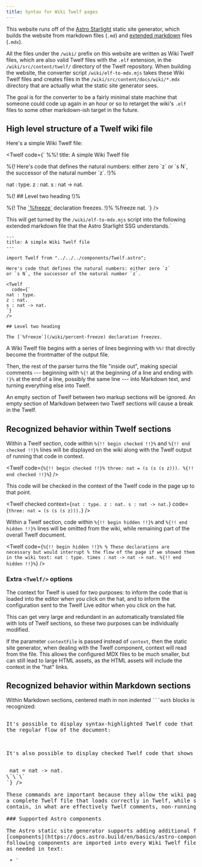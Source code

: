```yaml
---
title: Syntax for Wiki Twelf pages
---
```



This website runs off of the [Astro Starlight](https://starlight.astro.build/)
static site generator, which builds the website from markdown files (`.md`)
and [extended markdown](https://mdxjs.com/) files (`.mdx`).

All the files under the `/wiki/` prefix on this website are written as
Wiki Twelf files, which are also valid Twelf files with the `.elf` extension,
in the `/wiki/src/content/twelf/` directory of the Twelf repository. When
building the website, the converter script `/wiki/elf-to-mdx.mjs` takes these
Wiki Twelf files and creates files in the `/wiki/src/content/docs/wiki/*.mdx`
directory that are actually what the static site generator sees.

The goal is for the converter to be a fairly minimal state machine that
someone could code up again in an hour or so to retarget the wiki's `.elf`
files to some other markdown-ish target in the future.

## High level structure of a Twelf wiki file

Here's a simple Wiki Twelf file:

<Twelf code={`
%%! title: A simple Wiki Twelf file

%{! Here's code that defines the natural numbers: either zero \`z\`
or \`s N\`, the successor of the natural number \`z\`. !}%

nat : type.
z : nat.
s : nat -> nat.

%{! ## Level two heading !}%

%{! The [\`%freeze\`](/wiki/percent-freeze) declaration freezes. !}%
%freeze nat.
`} />

This will get turned by the `/wiki/elf-to-mdx.mjs` script into the following
extended markdown file that the Astro Starlight SSG understands.`

```mdx
---
title: A simple Wiki Twelf file
---

import Twelf from "../../../components/Twelf.astro";

Here's code that defines the natural numbers: either zero `z`
or `s N`, the successor of the natural number `z`.

<Twelf
  code={`
nat : type.
z : nat.
s : nat -> nat.
`}
/>

## Level two heading

The [`%freeze`](/wiki/percent-freeze) declaration freezes.
```

A Wiki Twelf file begins with a series of lines beginning with `%%!` that
directly become the frontmatter of the output file.

Then, the rest of the parser turns the file "inside out", making special
comments --- beginning with `%{!` at the beginning of a line and ending with
`!}%` at the end of a line, possibly the same line --- into Markdown text, and
turning everything else into Twelf.

An empty section of Twelf between two markup sections will be ignored. An
empty section of Markdown between two Twelf sections will cause a break
in the Twelf.

## Recognized behavior within Twelf sections

Within a Twelf section, code within `%{!! begin checked !!}%` and
`%{!! end checked !!}%` lines will be displayed on the wiki along with
the Twelf output of running that code in context.

<Twelf
  code={`
%{!! begin checked !!}%
three: nat = (s (s (s z))).
%{!! end checked !!}%
`}
/>

This code will be checked in the context of the Twelf code in the page up to
that point.

<Twelf
  checked
  context={`
nat : type.
z : nat.
s : nat -> nat.
`}
  code={`
three: nat = (s (s (s z))).
`}
/>

Within a Twelf section, code within `%{!! begin hidden !!}%` and
`%{!! end hidden !!}%` lines will be omitted from the wiki, while remaining
part of the overall Twelf document.

<Twelf
  code={`
%{!! begin hidden !!}%
% These declarations are necessary but would interrupt
% the flow of the page if we showed them in the wiki text:
nat : type.
times : nat -> nat -> nat.
%{!! end hidden !!}%
`}
/>

### Extra `<Twelf/>` options

The context for Twelf is used for two purposes: to inform the code that is loaded 
into the editor when you click on the hat, and to inform the configuration sent to
the Twelf Live editor when you click on the hat.

This can get very large and redundant in an automatically translated file with lots
of Twelf sections, so these two purposes can be individually modified.

If the parameter `contextFile` is passed instead of `context`, then the static site 
generator, when dealing with the Twelf component, context will read from the file.
This allows the configured MDX files to be much smaller, but can still lead to large
HTML assets, as the HTML assets will include the context in the "hat" links.

## Recognized behavior within Markdown sections

Within Markdown sections, centered math in non indented ` ```math `
blocks is recognized:

<pre set:text={`
\`\`\`math
\\bigvee_i \\mathcal{C}_i
\`\`\`
`} />

It's possible to display syntax-highlighted Twelf code that doesn't appear in
the regular flow of the document:

<pre set:text={`
\`\`\`twelf
% Don't do this, it will run forever:
loop : type.
fix : loop <- loop.
%solve x : loop.
\`\`\`
`} />

It's also possible to display checked Twelf code that shows its response:

<pre set:text={`
\`\`\`checkedtwelf
% This won't work at all.
nat : type.
%trustme nat -> nat = nat -> nat.
\`\`\`
`} />

These commands are important because they allow the wiki page itself to work as
a complete Twelf file that loads correctly in Twelf, while still being able to
contain, in what are effectively Twelf comments, non-running code examples. 

### Supported Astro components 

The Astro static site generator supports adding additional features using
[components](https://docs.astro.build/en/basics/astro-components/). The
following components are imported into every Wiki Twelf file and can be used
as needed in text:

 * `<Math>` components display inline math: 
   `<Math formula="e^{\pi \cdot i} = -1" />` renders as 
   <Math formula="e^{\pi \cdot i} = -1" />
 * `<Guide>` components display links to the pre-wiki Twelf documentation:
   `"<Guide chapter="6" section="32">Constraint domains</Guide>"`
   renders as
   "<Guide chapter="6" section="32">Constraint domains</Guide>"
 * `<Todo>` components display as red non-links, like this-page-does-not-exist
   links in MediaWiki software: `<Todo>Reversing the polarity</Todo>` renders
   as <Todo>Reversing the polarity</Todo>
 * `<Keyword>` components appear at the bottom of pages that describe Twelf
   directives: see the page for [`%covers`](/wiki/percent-covers/) for an
   example, which uses `<Keyword name="covers"/> 

Do not use `<Twelf>` or `<DisplayMath>` components in Wiki Twelf pages: 
these should only be introduced to Wiki Twelf pages by translating Twelf code
or from translating ```` ```twelf ````, ```` ```checkedtwelf ````, or
```` ```math ```` blocks. Avoid importing additional components into specific
Wiki Twelf pages: if more components are called for, they should be imported
globally by editing the `elf-to-mdx.mjs` script.


